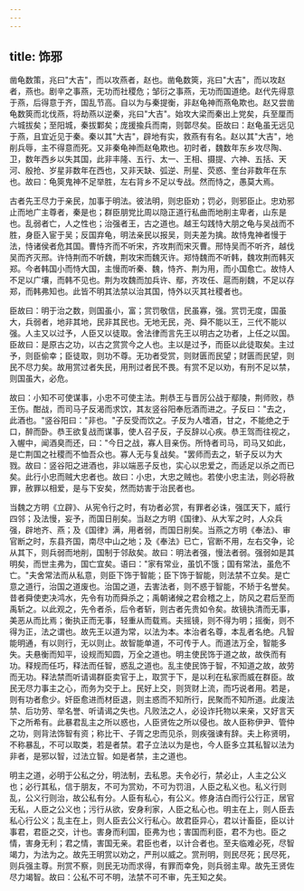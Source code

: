 ```yaml
---
---
---
```

title: 饰邪
---




凿龟数策，兆曰"大吉"，而以攻燕者，赵也。凿龟数筴，兆曰"大吉"，而以攻赵者，燕也。剧辛之事燕，无功而社稷危；邹衍之事燕，无功而国道绝。赵代先得意于燕，后得意于齐，国乱节高。自以为与秦提衡，非赵龟神而燕龟欺也。赵又尝凿龟数筴而北伐燕，将劫燕以逆秦，兆曰"大吉"。始攻大梁而秦出上党矣，兵至厘而六城拔矣；至阳城，秦拔鄴矣；庞援揄兵而南，则鄣尽矣。臣故曰：赵龟虽无远见于燕，且宜近见于秦。秦以其"大吉"，辟地有实，救燕有有名。赵以其"大吉"，地削兵辱，主不得意而死。又非秦龟神而赵龟欺也。初时者，魏数年东乡攻尽陶、卫，数年西乡以失其国，此非丰隆、五行、太一、王相、摄提、六神、五括、天河、殷抢、岁星非数年在西也，又非天缺、弧逆、刑星、荧惑、奎台非数年在东也。故曰：龟筴鬼神不足举胜，左右背乡不足以专战。然而恃之，愚莫大焉。

古者先王尽力于亲民，加事于明法。彼法明，则忠臣劝；罚必，则邪臣止。忠劝邪止而地广主尊者，秦是也；群臣朋党比周以隐正道行私曲而地削主卑者，山东是也。乱弱者亡，人之性也；治强者王，古之道也。越王勾践恃大朋之龟与吴战而不胜，身臣入宦于吴；反国弃龟，明法亲民以报吴，则夫差为擒。故恃鬼神者慢于法，恃诸侯者危其国。曹恃齐而不听宋，齐攻荆而宋灭曹。邢恃吴而不听齐，越伐吴而齐灭邢。许恃荆而不听魏，荆攻宋而魏灭许。郑恃魏而不听韩，魏攻荆而韩灭郑。今者韩国小而恃大国，主慢而听秦、魏，恃齐、荆为用，而小国愈亡。故恃人不足以广壤，而韩不见也。荆为攻魏而加兵许、鄢，齐攻任、扈而削魏，不足以存郑，而韩弗知也。此皆不明其法禁以治其国，恃外以灭其社稷者也。

臣故曰：明于治之数，则国虽小，富；赏罚敬信，民虽寡，强。赏罚无度，国虽大，兵弱者，地非其地，民非其民也。无地无民，尧、舜不能以王，三代不能以强。人主又以过予，人臣又以徒取。舍法律而言先王以明古之功者，上任之以国。臣故曰：是原古之功，以古之赏赏今之人也。主以是过予，而臣以此徒取矣。主过予，则臣偷幸；臣徒取，则功不尊。无功者受赏，则财匮而民望；财匮而民望，则民不尽力矣。故用赏过者失民，用刑过者民不畏。有赏不足以劝，有刑不足以禁，则国虽大，必危。

故曰：小知不可使谋事，小忠不可使主法。荆恭王与晋厉公战于鄢陵，荆师败，恭王伤。酣战，而司马子反渴而求饮，其友竖谷阳奉卮酒而进之。子反曰："去之，此酒也。"竖谷阳曰："非也。"子反受而饮之。子反为人嗜酒，甘之，不能绝之于口，醉而卧。恭王欲复战而谋事，使人召子反，子反辞以心疾。恭王驾而往视之，入幄中，闻酒臭而还，曰："今日之战，寡人目亲伤。所恃者司马，司马又如此，是亡荆国之社稷而不恤吾众也。寡人无与复战矣。"罢师而去之，斩子反以为大戮。故曰：竖谷阳之进酒也，非以端恶子反也，实心以忠爱之，而适足以杀之而已矣。此行小忠而贼大忠者也。故曰：小忠，大忠之贼也。若使小忠主法，则必将赦罪，赦罪以相爱，是与下安矣，然而妨害于治民者也。

当魏之方明《立辟》、从宪令行之时，有功者必赏，有罪者必诛，强匡天下，威行四邻；及法慢，妄予，而国日削矣。当赵之方明《国律》、从大军之时，人众兵强，辟地齐、燕；及《国律》满，用者弱，而国日削矣。当燕之方明《奉法》、审官断之时，东县齐国，南尽中山之地；及《奉法》已亡，官断不用，左右交争，论从其下，则兵弱而地削，国制于邻敌矣。故曰：明法者强，慢法者弱。强弱如是其明矣，而世主弗为，国亡宜矣。语曰："家有常业，虽饥不饿；国有常法，虽危不亡。"夫舍常法而从私意，则臣下饰于智能；臣下饰于智能，则法禁不立矣。是亡意之道行，治国之道废也。治国之道，去害法者，则不惑于智能，不矫于名誉矣。昔者舜使吏决鸿水，先令有功而舜杀之；禹朝诸候之君会稽之上，防风之君后至而禹斩之。以此观之，先令者杀，后令者斩，则古者先贵如令矣。故镜执清而无事，美恶从而比焉；衡执正而无事，轻重从而载焉。夫摇镜，则不得为明；摇衡，则不得为正，法之谓也。故先王以道为常，以法为本。本治者名尊，本乱者名绝。凡智能明通，有以则行，无以则止。故智能单道，不可传于人。而道法万全，智能多失。夫悬衡而知平，设规而知圆，万全之道也。明主使民饰于道之故，故佚而有功。释规而任巧，释法而任智，惑乱之道也。乱主使民饰于智，不知道之故，故劳而无功。释法禁而听请谒群臣卖官于上，取赏于下，是以利在私家而威在群臣。故民无尽力事主之心，而务为交于上。民好上交，则货财上流，而巧说者用。若是，则有功者愈少。奸臣愈进而材臣退，则主惑而不知所行，民聚而不知所道。此废法禁、后功劳、举名誉、听请谒之失也。凡败法之人，必设诈托物以来亲，又好言天下之所希有。此暴君乱主之所以惑也，人臣贤佐之所以侵也。故人臣称伊尹、管仲之功，则背法饰智有资；称比干、子胥之忠而见杀，则疾强谏有辞。夫上称贤明，不称暴乱，不可以取类，若是者禁。君子立法以为是也，今人臣多立其私智以法为非者，是邪以智，过法立智。如是者禁，主之道也。

明主之道，必明于公私之分，明法制，去私恩。夫令必行，禁必止，人主之公义也；必行其私，信于朋友，不可为赏劝，不可为罚沮，人臣之私义也。私义行则乱，公义行则治，故公私有分。人臣有私心，有公义。修身洁白而行公行正，居官无私，人臣之公义也；污行从欲，安身利家，人臣之私心也。明主在上，则人臣去私心行公义；乱主在上，则人臣去公义行私心。故君臣异心，君以计畜臣，臣以计事君，君臣之交，计也。害身而利国，臣弗为也；害国而利臣，君不为也。臣之情，害身无利；君之情，害国无亲。君臣也者，以计合者也。至夫临难必死，尽智竭力，为法为之。故先王明赏以劝之，严刑以威之。赏刑明，则民尽死；民尽死，则兵强主尊。刑赏不察，则民无功而求得，有罪而幸免，则兵弱主卑。故先王贤佐尽力竭智。故曰：公私不可不明，法禁不可不审，先王知之矣。